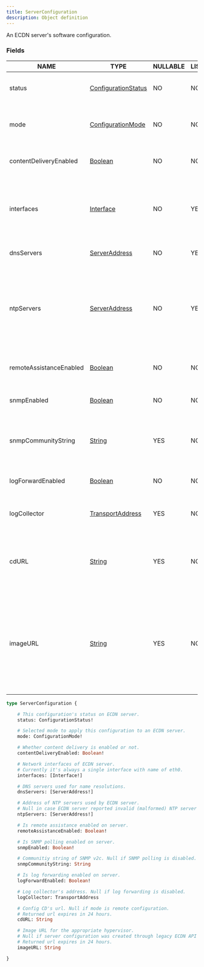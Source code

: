 ```yaml
---
title: ServerConfiguration
description: Object definition
---
```


An ECDN server's software configuration.

### Fields

| NAME | TYPE | NULLABLE | LIST | DESCRIPTION |
| - | - | - | - | - |
| status | [ConfigurationStatus](../ecdn-api-enums/ConfigurationStatus) | NO | NO | This configuration's status on ECDN server. | 
| mode | [ConfigurationMode](../ecdn-api-enums/ConfigurationMode) | NO | NO | Selected mode to apply this configuration to an ECDN server. | 
| contentDeliveryEnabled | [Boolean](../ecdn-api-scalars/Boolean) | NO | NO | Whether content delivery is enabled or not. | 
| interfaces | [Interface](../ecdn-api-objects/Interface) | NO | YES | Network interfaces of ECDN server. Currently it's always a single interface with name of eth0. | 
| dnsServers | [ServerAddress](../ecdn-api-scalars/ServerAddress) | NO | YES | DNS servers used for name resolutions. | 
| ntpServers | [ServerAddress](../ecdn-api-scalars/ServerAddress) | NO | YES | Address of NTP servers used by ECDN server. Null in case ECDN server reported invalid (malformed) NTP server addresses. | 
| remoteAssistanceEnabled | [Boolean](../ecdn-api-scalars/Boolean) | NO | NO | Is remote assistance enabled on server. | 
| snmpEnabled | [Boolean](../ecdn-api-scalars/Boolean) | NO | NO | Is SNMP polling enabled on server. | 
| snmpCommunityString | [String](../ecdn-api-scalars/String) | YES | NO | Communitiy string of SNMP v2c. Null if SNMP polling is disabled. | 
| logForwardEnabled | [Boolean](../ecdn-api-scalars/Boolean) | NO | NO | Is log forwarding enabled on server. | 
| logCollector | [TransportAddress](../ecdn-api-scalars/TransportAddress) | YES | NO | Log collector's address. Null if log forwarding is disabled. | 
| cdURL | [String](../ecdn-api-scalars/String) | YES | NO | Config CD's url. Null if mode is remote configuration. Returned url expires in 24 hours. | 
| imageURL | [String](../ecdn-api-scalars/String) | YES | NO | Image URL for the appropriate hypervisor. Null if server configuration was created through legacy ECDN API (or legacy portal). Returned url expires in 24 hours. | 

```graphql
type ServerConfiguration {

	# This configuration's status on ECDN server.
	status: ConfigurationStatus!

	# Selected mode to apply this configuration to an ECDN server.
	mode: ConfigurationMode!

	# Whether content delivery is enabled or not.
	contentDeliveryEnabled: Boolean!

	# Network interfaces of ECDN server.
	# Currently it's always a single interface with name of eth0.
	interfaces: [Interface!]

	# DNS servers used for name resolutions.
	dnsServers: [ServerAddress!]

	# Address of NTP servers used by ECDN server.
	# Null in case ECDN server reported invalid (malformed) NTP server addresses.
	ntpServers: [ServerAddress!]

	# Is remote assistance enabled on server.
	remoteAssistanceEnabled: Boolean!

	# Is SNMP polling enabled on server.
	snmpEnabled: Boolean!

	# Communitiy string of SNMP v2c. Null if SNMP polling is disabled.
	snmpCommunityString: String

	# Is log forwarding enabled on server.
	logForwardEnabled: Boolean!

	# Log collector's address. Null if log forwarding is disabled.
	logCollector: TransportAddress

	# Config CD's url. Null if mode is remote configuration.
	# Returned url expires in 24 hours.
	cdURL: String

	# Image URL for the appropriate hypervisor.
	# Null if server configuration was created through legacy ECDN API (or legacy portal).
	# Returned url expires in 24 hours.
	imageURL: String

}
```

